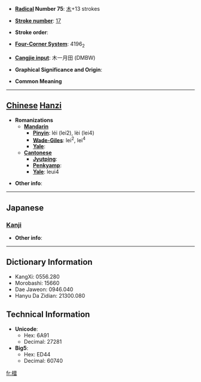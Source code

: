 * '''[[Wiktionary:Chinese radical index| Radical]] Number 75''': [[Wiktionary:Chinese radical index 木|木]]+13 strokes

* '''[[Wiktionary:Chinese total strokes index|Stroke number]]''': [[Wiktionary:Chinese total strokes index 17|17]]

* '''Stroke order''': 

* '''[[Wiktionary:Chinese four corner index|Four-Corner System]]''': 4196<sub>2</sub>

* '''[[Wiktionary:Chinese Cangjie index|Cangjie input]]''': 木一月田 (DMBW)

* '''Graphical Significance and Origin''': 

* '''Common Meaning'''

----

== [[Chinese]] [[Hanzi]] ==

* '''Romanizations'''
** '''[[Mandarin]]'''
*** '''[[Pinyin]]''': léi (lei2), lèi (lei4)
*** '''[[Wade-Giles]]''': lei<sup>2</sup>, lei<sup>4</sup>
*** '''[[Yale]]''': 
** '''[[Cantonese]]'''
*** '''[[Jyutping]]''':
*** '''[[Penkyamp]]''': 
*** '''[[Yale]]''': leui4

* '''Other info''': 

----

==Japanese==
===[[Kanji]]===
{{kanji|on readings=[[らい]] (rai)|kun readings=}}

* '''Other info''':  

----

== Dictionary Information ==

* KangXi: 0556.280
* Morobashi: 15660
* Dae Jaweon: 0946.040
* Hanyu Da Zidian: 21300.080

== Technical Information ==

* '''Unicode''':
** Hex: 6A91
** Decimal: 27281
* '''Big5''':
** Hex: ED44
** Decimal: 60740

[[fr:檑]]